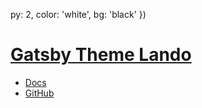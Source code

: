 
  py: 2,
  color: 'white',
  bg: 'black'
})

# [Gatsby Theme Lando](/)

- [Docs](/docs)
- [GitHub](https://github.com/jxnblk/gatsby-themes)
